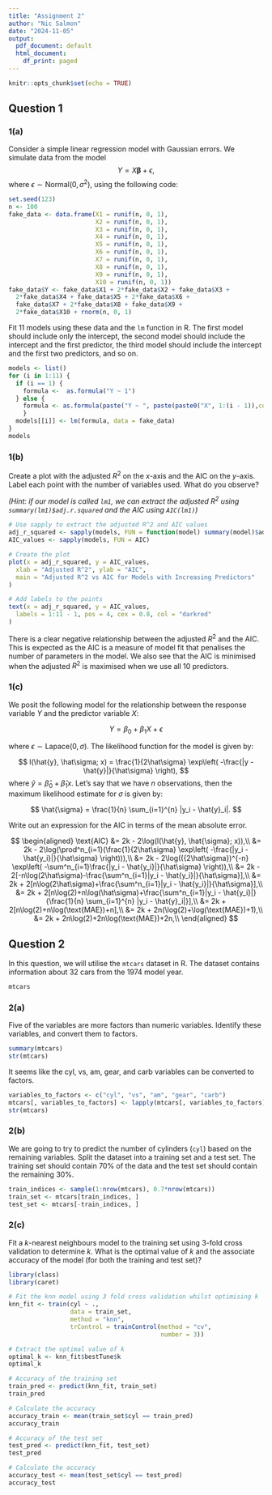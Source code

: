 ---
title: "Assignment 2"
author: "Nic Salmon"
date: "2024-11-05"
output:
  pdf_document: default
  html_document:
    df_print: paged
---

```{r setup, include=FALSE}
knitr::opts_chunk$set(echo = TRUE)
```

## Question 1

### 1(a)

Consider a simple linear regression model with Gaussian errors. We simulate data from the model
$$
Y = X\boldsymbol{\beta} + \epsilon,
$$
where $\epsilon \sim \text{Normal}(0, \sigma^2)$, using the following code:

```{r}
set.seed(123)
n <- 100
fake_data <- data.frame(X1 = runif(n, 0, 1),
                        X2 = runif(n, 0, 1),
                        X3 = runif(n, 0, 1),
                        X4 = runif(n, 0, 1),
                        X5 = runif(n, 0, 1),
                        X6 = runif(n, 0, 1),
                        X7 = runif(n, 0, 1),
                        X8 = runif(n, 0, 1),
                        X9 = runif(n, 0, 1),
                        X10 = runif(n, 0, 1))
fake_data$Y <- fake_data$X1 + 2*fake_data$X2 + fake_data$X3 +
  2*fake_data$X4 + fake_data$X5 + 2*fake_data$X6 +
  fake_data$X7 + 2*fake_data$X8 + fake_data$X9 +
  2*fake_data$X10 + rnorm(n, 0, 1)
```

Fit 11 models using these data and the `lm` function in R. The first model should include only the intercept, the second model should include the intercept and the first predictor, the third model should include the intercept and the first two predictors, and so on.

```{r}
models <- list()
for (i in 1:11) {
  if (i == 1) {
    formula <-  as.formula("Y ~ 1")
  } else { 
    formula <- as.formula(paste("Y ~ ", paste(paste0("X", 1:(i - 1)),collapse =  "+" ))) 
    }
  models[[i]] <- lm(formula, data = fake_data)
}
models
```

### 1(b)

Create a plot with the adjusted $R^2$ on the $x$-axis and the AIC on the $y$-axis. Label each point with the number of variables used. What do you observe?

*(Hint: if our model is called `lm1`, we can extract the adjusted $R^2$ using `summary(lm1)$adj.r.squared` and the AIC using `AIC(lm1)`)*

```{r}
# Use sapply to extract the adjusted R^2 and AIC values
adj_r_squared <- sapply(models, FUN = function(model) summary(model)$adj.r.squared)
AIC_values <- sapply(models, FUN = AIC)

# Create the plot
plot(x = adj_r_squared, y = AIC_values,
  xlab = "Adjusted R^2", ylab = "AIC",
  main = "Adjusted R^2 vs AIC for Models with Increasing Predictors"
)

# Add labels to the points
text(x = adj_r_squared, y = AIC_values, 
  labels = 1:11 - 1, pos = 4, cex = 0.8, col = "darkred"
)
```

There is a clear negative relationship between the adjusted $R^2$ and the AIC. This is expected as the AIC is a measure of model fit that penalises the number of parameters in the model. We also see that the AIC is minimised when the adjusted $R^2$ is maximised when we use all 10 predictors.

### 1(c)

We posit the following model for the relationship between the response variable $Y$ and the predictor variable $X$:

$$
Y = \beta_0 + \beta_1 X + \epsilon
$$

where $\epsilon \sim \text{Lapace}(0, \sigma)$. The likelihood function for the model is given by:

$$
l(\hat{y}, \hat\sigma; x) = \frac{1}{2\hat\sigma} \exp\left( -\frac{|y - \hat{y}|}{\hat\sigma} \right),
$$
where $\hat{y} = \hat\beta_0 + \hat\beta_1 x$. Let's say that we have $n$ observations, then the maximum likelihood estimate for $\sigma$ is given by:

$$
\hat{\sigma} = \frac{1}{n} \sum_{i=1}^{n} |y_i - \hat{y}_i|.
$$

Write out an expression for the AIC in terms of the mean absolute error.

$$
\begin{aligned}
\text{AIC} &= 2k - 2\log(l(\hat{y}, \hat{\sigma}; x)),\\
&= 2k - 2\log(\prod^n_{i=1}(\frac{1}{2\hat\sigma} \exp\left( -\frac{|y_i - \hat{y_i}|}{\hat\sigma} \right))),\\
&= 2k - 2\log(({2\hat\sigma})^{-n} \exp\left( -\sum^n_{i=1}\frac{|y_i - \hat{y_i}|}{\hat\sigma} \right)),\\
&= 2k - 2[-n\log(2\hat\sigma)-\frac{\sum^n_{i=1}|y_i - \hat{y_i}|}{\hat\sigma}],\\
&= 2k + 2[n\log(2\hat\sigma)+\frac{\sum^n_{i=1}|y_i - \hat{y_i}|}{\hat\sigma}],\\
&= 2k + 2[n\log(2)+n\log(\hat\sigma)+\frac{\sum^n_{i=1}|y_i - \hat{y_i}|}{\frac{1}{n} \sum_{i=1}^{n} |y_i - \hat{y}_i|}],\\
&= 2k + 2[n\log(2)+n\log(\text{MAE})+n],\\
&= 2k + 2n(\log(2)+\log(\text{MAE})+1),\\
&= 2k + 2n\log(2)+2n\log(\text{MAE})+2n,\\
\end{aligned}
$$

## Question 2

In this question, we will utilise the `mtcars` dataset in R. The dataset contains information about 32 cars from the 1974 model year.

```{r}
mtcars
```

### 2(a)

Five of the variables are more factors than numeric variables. Identify these variables, and convert them to factors.

```{r}
summary(mtcars)
str(mtcars)
```
It seems like the cyl, vs, am, gear, and carb variables can be converted to factors.

```{r}
variables_to_factors <- c("cyl", "vs", "am", "gear", "carb") 
mtcars[, variables_to_factors] <- lapply(mtcars[, variables_to_factors], factor)
str(mtcars)
```

### 2(b)

We are going to try to predict the number of cylinders (`cyl`) based on the remaining variables. Split the dataset into a training set and a test set. The training set should contain 70% of the data and the test set should contain the remaining 30%.

```{r}
train_indices <- sample(1:nrow(mtcars), 0.7*nrow(mtcars))
train_set <- mtcars[train_indices, ]
test_set <- mtcars[-train_indices, ]
```

### 2(c)

Fit a $k$-nearest neighbours model to the training set using 3-fold cross validation to determine $k$. What is the optimal value of $k$ and the associate accuracy of the model (for both the training and test set)?

```{r}
library(class)
library(caret)

# Fit the knn model using 3 fold cross validation whilst optimising k
knn_fit <- train(cyl ~ .,
                 data = train_set,
                 method = "knn",
                 trControl = trainControl(method = "cv",
                                          number = 3))

# Extract the optimal value of k
optimal_k <- knn_fit$bestTune$k
optimal_k
```

```{r}
# Accuracy of the training set
train_pred <- predict(knn_fit, train_set)
train_pred

# Calculate the accuracy
accuracy_train <- mean(train_set$cyl == train_pred)
accuracy_train
```

```{r}
# Accuracy of the test set
test_pred <- predict(knn_fit, test_set)
test_pred

# Calculate the accuracy
accuracy_test <- mean(test_set$cyl == test_pred)
accuracy_test
```
